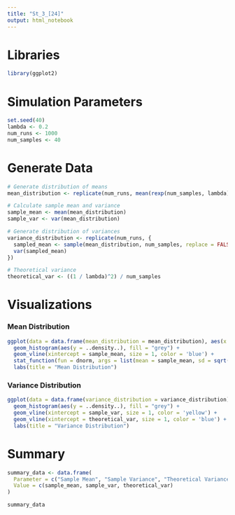 ```yaml
---
title: "St_3_[24]"
output: html_notebook
---
```


# Libraries

```r
library(ggplot2)
```

# Simulation Parameters

```r
set.seed(40)
lambda <- 0.2
num_runs <- 1000
num_samples <- 40
```

# Generate Data

```r
# Generate distribution of means
mean_distribution <- replicate(num_runs, mean(rexp(num_samples, lambda)))

# Calculate sample mean and variance
sample_mean <- mean(mean_distribution)
sample_var <- var(mean_distribution)

# Generate distribution of variances
variance_distribution <- replicate(num_runs, {
  sampled_mean <- sample(mean_distribution, num_samples, replace = FALSE)
  var(sampled_mean)
})

# Theoretical variance
theoretical_var <- ((1 / lambda)^2) / num_samples
```

# Visualizations

### Mean Distribution

```r
ggplot(data = data.frame(mean_distribution = mean_distribution), aes(x = mean_distribution)) + 
  geom_histogram(aes(y = ..density..), fill = "grey") +
  geom_vline(xintercept = sample_mean, size = 1, color = 'blue') +
  stat_function(fun = dnorm, args = list(mean = sample_mean, sd = sqrt(sample_var/num_samples)), colour = "brown") +
  labs(title = "Mean Distribution")
```

### Variance Distribution

```r
ggplot(data = data.frame(variance_distribution = variance_distribution), aes(x = variance_distribution)) + 
  geom_histogram(aes(y = ..density..), fill = "grey") +
  geom_vline(xintercept = sample_var, size = 1, color = 'yellow') +
  geom_vline(xintercept = theoretical_var, size = 1, color = 'blue') +
  labs(title = "Variance Distribution")
```

# Summary

```r
summary_data <- data.frame(
  Parameter = c("Sample Mean", "Sample Variance", "Theoretical Variance"),
  Value = c(sample_mean, sample_var, theoretical_var)
)

summary_data
```
